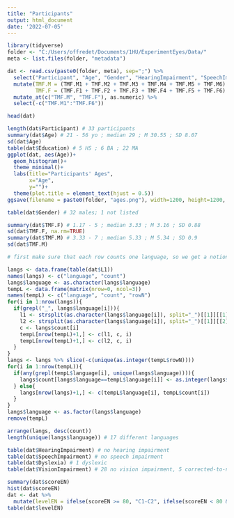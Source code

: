 ```yaml
---
title: "Participants"
output: html_document
date: '2022-07-05'
---
```


```r
library(tidyverse)
folder <- "C:/Users/offredet/Documents/1HU/ExperimentEyes/Data/"
meta <- list.files(folder, "metadata")

dat <- read.csv(paste0(folder, meta), sep=";") %>%
  select("Participant", "Age", "Gender", "HearingImpairment", "SpeechImpairment", "Dyslexia", "VisionImpairment", "Education", "L1", "TMF.M1":"TMF.F6", "scoreEN") %>%
  mutate(TMF.M = (TMF.M1 + TMF.M2 + TMF.M3 + TMF.M4 + TMF.M5 + TMF.M6) / 6,
         TMF.F = (TMF.F1 + TMF.F2 + TMF.F3 + TMF.F4 + TMF.F5 + TMF.F6) / 6) %>%
  mutate_at(c("TMF.M", "TMF.F"), as.numeric) %>%
  select(-c("TMF.M1":"TMF.F6"))
```


```r
head(dat)
```

```r
length(dat$Participant) # 33 participants
summary(dat$Age) # 21 - 56 yo ; median 29 ; M 30.55 ; SD 8.07
sd(dat$Age)
table(dat$Education) # 5 HS ; 6 BA ; 22 MA
ggplot(dat, aes(Age))+
  geom_histogram()+
  theme_minimal()+
  labs(title="Participants' Ages",
       x="Age",
       y="")+
  theme(plot.title = element_text(hjust = 0.5))
ggsave(filename = paste0(folder, "ages.png"), width=1200, height=1200, units="px")
```

```r
table(dat$Gender) # 32 males; 1 not listed

summary(dat$TMF.F) # 1.17 - 5 ; median 3.33 ; M 3.16 ; SD 0.88
sd(dat$TMF.F, na.rm=TRUE)
summary(dat$TMF.M) # 3.33 - 7 ; median 5.33 ; M 5.34 ; SD 0.9
sd(dat$TMF.M)
```

```r
# first make sure that each row counts one language, so we get a notion of how many native speakers each language has (independently of whether a given speaker also has other L1s)

langs <- data.frame(table(dat$L1))
names(langs) <- c("language", "count")
langs$language <- as.character(langs$language)
tempL <- data.frame(matrix(nrow=0, ncol=3))
names(tempL) <- c("language", "count", "rowN")
for(i in 1:nrow(langs)){
  if(grepl("_", langs$language[i])){
    l1 <- strsplit(as.character(langs$language[i]), split="_")[[1]][[1]]
    l2 <- strsplit(as.character(langs$language[i]), split="_")[[1]][[2]]
    c <- langs$count[i]
    tempL[nrow(tempL)+1,] <- c(l1, c, i)
    tempL[nrow(tempL)+1,] <- c(l2, c, i)
  }
}
langs <- langs %>% slice(-c(unique(as.integer(tempL$rowN))))
for(i in 1:nrow(tempL)){
  if(any(grepl(tempL$language[i], unique(langs$language)))){
    langs$count[langs$language==tempL$language[i]] <- as.integer(langs$count[langs$language==tempL$language[i]]) + as.integer(tempL$count[i])
  } else{
    langs[nrow(langs)+1,] <- c(tempL$language[i], tempL$count[i])
  }
}
langs$language <- as.factor(langs$language)
remove(tempL)

arrange(langs, desc(count))
length(unique(langs$language)) # 17 different languages
```


```r
table(dat$HearingImpairment) # no hearing impairment
table(dat$SpeechImpairment) # no speech impairment
table(dat$Dyslexia) # 1 dyslexic
table(dat$VisionImpairment) # 28 no vision impairment, 5 corrected-to-normal vision
```

```r
summary(dat$scoreEN)
hist(dat$scoreEN)
dat <- dat %>% 
  mutate(levelEN = ifelse(scoreEN >= 80, "C1-C2", ifelse(scoreEN < 80 & scoreEN > 60, "B2", "B1<")))
table(dat$levelEN)
```